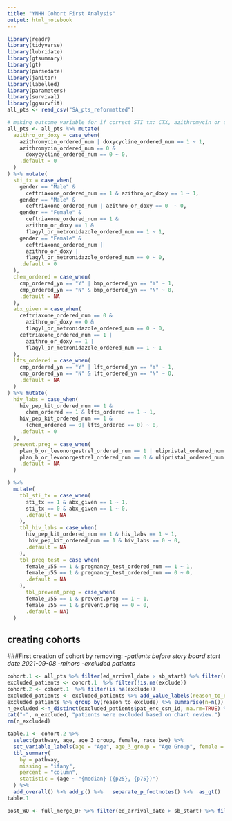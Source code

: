 ```yaml
---
title: "YNHH Cohort First Analysis"
output: html_notebook
---
```


```r
library(readr)
library(tidyverse)
library(lubridate)
library(gtsummary)
library(gt)
library(parsedate)
library(janitor)
library(labelled)
library(parameters)
library(survival)
library(ggsurvfit)
all_pts <- read_csv("SA_pts_reformatted")
```
```r
# making outcome variable for if correct STI tx: CTX, azithromycin or doxy (and flagyl if female) are ordered 
all_pts <- all_pts %>% mutate(
  azithro_or_doxy = case_when(
    azithromycin_ordered_num | doxycycline_ordered_num == 1 ~ 1,
    azithromycin_ordered_num == 0 &
      doxycycline_ordered_num == 0 ~ 0,
    .default = 0
  )
) %>% mutate(
  sti_tx = case_when(
    gender == "Male" &
      ceftriaxone_ordered_num == 1 & azithro_or_doxy == 1 ~ 1,
    gender == "Male" &
      ceftriaxone_ordered_num | azithro_or_doxy == 0  ~ 0,
    gender == "Female" &
      ceftriaxone_ordered_num == 1 &
      azithro_or_doxy == 1 &
      flagyl_or_metronidazole_ordered_num == 1 ~ 1,
    gender == "Female" &
      ceftriaxone_ordered_num |
      azithro_or_doxy |
      flagyl_or_metronidazole_ordered_num == 0 ~ 0,
    .default = 0
  ),
  chem_ordered = case_when(
    cmp_ordered_yn == "Y" | bmp_ordered_yn == "Y" ~ 1,
    cmp_ordered_yn == "N" & bmp_ordered_yn == "N" ~ 0,
    .default = NA
  ),
  abx_given = case_when(
    ceftriaxone_ordered_num == 0 &
      azithro_or_doxy == 0 &
      flagyl_or_metronidazole_ordered_num == 0 ~ 0,
    ceftriaxone_ordered_num == 1 |
      azithro_or_doxy == 1 |
      flagyl_or_metronidazole_ordered_num == 1 ~ 1
  ),
  lfts_ordered = case_when(
    cmp_ordered_yn == "Y" | lft_ordered_yn == "Y" ~ 1,
    cmp_ordered_yn == "N" & lft_ordered_yn == "N" ~ 0,
    .default = NA
  )
) %>% mutate(
  hiv_labs = case_when(
    hiv_pep_kit_ordered_num == 1 &
      chem_ordered == 1 & lfts_ordered == 1 ~ 1,
    hiv_pep_kit_ordered_num == 1 &
      (chem_ordered == 0| lfts_ordered == 0) ~ 0,
    .default = 0
  ),
  prevent.preg = case_when(
    plan_b_or_levonorgestrel_ordered_num == 1 | ulipristal_ordered_num == 1 ~ 1,
    plan_b_or_levonorgestrel_ordered_num == 0 & ulipristal_ordered_num == 0 ~ 0,
    .default = NA
  )

) %>% 
  mutate(
    tbl_sti_tx = case_when(
      sti_tx == 1 & abx_given == 1 ~ 1,
      sti_tx == 0 & abx_given == 1 ~ 0,
      .default = NA
    ),
    tbl_hiv_labs = case_when(
      hiv_pep_kit_ordered_num == 1 & hiv_labs == 1 ~ 1,
       hiv_pep_kit_ordered_num == 1 & hiv_labs == 0 ~ 0,
      .default = NA
    ),
    tbl_preg_test = case_when(
      female_u55 == 1 & pregnancy_test_ordered_num == 1 ~ 1,
      female_u55 == 1 & pregnancy_test_ordered_num == 0 ~ 0,
      .default = NA
    ),
      tbl_prevent_preg = case_when(
      female_u55 == 1 & prevent.preg == 1 ~ 1,
      female_u55 == 1 & prevent.preg == 0 ~ 0,
      .default = NA)
  )
```

## creating cohorts

###First creation of cohort by removing:
_-patients before story board start date 2021-09-08_
_-minors_
_-excluded patients_

```r
cohort.1 <- all_pts %>% filter(ed_arrival_date > sb_start) %>% filter(age > 17)
excluded_patients <- cohort.1  %>% filter(!is.na(exclude))
cohort.2 <- cohort.1  %>% filter(is.na(exclude))
excluded_patients <- excluded_patients %>% add_value_labels(reason_to_exclude = c( "Seen earlier" = "1", "Patient reports not being assaulted" = "2", "not excluded" = "3", "Psych" = "4", "Eloped" = "5")) %>% to_factor()
excluded_patients %>% group_by(reason_to_exclude) %>% summarise(n=n())
n_excluded <-n_distinct(excluded_patients$pat_enc_csn_id, na.rm=TRUE) %>% as.character()
cat("-", n_excluded, "patients were excluded based on chart review.")
rm(n_excluded)
```

```r
table.1 <- cohort.2 %>% 
  select(pathway, age, age_3_group, female, race_bwo) %>% 
  set_variable_labels(age = "Age", age_3_group = "Age Group", female = "Female", race_bwo = "Race") %>% 
  tbl_summary(
    by = pathway,
    missing = "ifany", 
    percent = "column",
    statistic = (age ~ "{median} ({p25}, {p75})")
  ) %>% 
  add_overall() %>% add_p() %>%   separate_p_footnotes() %>%  as_gt() 
table.1

```


```r
post_WO <- full_merge_DF %>% filter(ed_arrival_date > sb_start) %>% filter(age >= 18)
```

